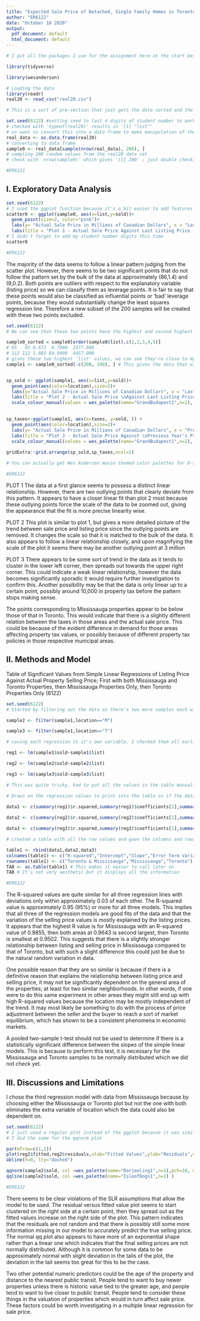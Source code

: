 ```yaml
---
title: "Expected Sale Price of Detached, Single Family Homes in Toronto and Mississauga"
author: "ER6122"
date: "October 18 2020"
output:
  pdf_document: default
  html_document: default
---
```


```r
# I put all the packages I use for the assignment here at the start before the rest of the code because it lags R-Studio when I re-run the same code chunk.

library(tidyverse)

library(wesanderson)

# Loading the data 
library(readr)
real20 <- read_csv("real20.csv")

# This is a sort of pre-section that just gets the data sorted and the 200 random sample generated for the report and analysis.

set.seed(6122) #setting seed to last 4 digits of student number to work with the same sample drawn of the data
# checked with 'typeof(real20)' results in '[1] "list"' 
# so want to convert this into a data frame to make manipulation of the data easier later on
real_data <- as.data.frame(real20) 
# converting to data frame
sample0 <- real_data[sample(nrow(real_data), 200), ] 
# sampling 200 random values from the real20 data set
# check with  nrow(sample0)' which gives '[1] 200' ; just double checking that it has 200 rows

#ER6122
```

## I. Exploratory Data Analysis

```r
set.seed(6122)
# I used the ggplot function because it's a bit easier to add features than the normal plots
scatter0 <- ggplot(sample0, aes(x=list,y=sold))+ 
  geom_point(size=2, color="pink")+
  labs(y= "Actual Sale Price in Millions of Canadian Dollars", x = "Last Listing Price in Millions of Canadian Dollars")+
  labs(title = "Plot 1 - Actual Sale Price Against Last Listing Price (6122)")
# I didn't forget to add my student number digits this time
scatter0

#ER6122
```


The majority of the data seems to follow a linear pattern judging from the scatter plot. However, there seems to be two significant points that do not follow the pattern set by the bulk of the data at approximately (86,1.4) and (9,0.2). Both points are outliers with respect to the explanatory variable (listing price) so we can classify them as leverage points. It is fair to say that these points would also be classified as influential points or 'bad' leverage points, because they would substantially change the least squares regression line. Therefore a new subset of the 200 samples will be created with these two points excluded.


```r
set.seed(6122)
# We can see that these two points have the highest and second highest 'list' values so if we order the data by list value then the highest two should correspond to these values. We can check by seeing if they're close to the approximations I guessed.

sample0_sorted = sample0[order(sample0$list),c(1,2,3,4,5)]
# 95   95 0.672  6.7990  2577.000
# 112 112 1.085 84.9900  4457.000
# gives these two highest 'list' values, we can see they're close to my guesses of 86 and 9 respectively, (84.99 and 6.799). So want to remove 200th and 199th data point since sorted from smallest to largest.
sample1 <- sample0_sorted[-c(200, 199), ] # This gives the data that will be used in the rest of the analysis


sp_sold <- ggplot(sample1, aes(x=list,y=sold))+ 
  geom_point(aes(color=location),size=2)+
  labs(y="Actual Sale Price in Millions of Canadian Dollars", x = "Last Listing Price in Millions \n of Canadian Dollars")+
  labs(title = "Plot 2 - Actual Sale Price \nAgainst Last Listing Price (6122)")+
  scale_colour_manual(values = wes_palette(name="GrandBudapest1",n=2), name = "Location")
  

sp_taxes<-ggplot(sample1, aes(x=taxes, y=sold, )) + 
  geom_point(aes(color=location),size=2)+
  labs(y= "Actual Sale Price in Millions of Canadian Dollars", x = "Previous Year's Property Tax \n in Canadian Dollars")+
  labs(title = "Plot 3 - Actual Sale Price Against \nPrevious Year's Property Tax (6122)")+
  scale_colour_manual(values = wes_palette(name="GrandBudapest1",n=2), name = "Location")
                             
gridExtra::grid.arrange(sp_sold,sp_taxes,ncol=2)

# You can actually get Wes Anderson movie themed color palettes for R-studio, I chose the one from Grand Budapest Hotel since it's the most famous movie

#ER6122
```


PLOT 1
The data at a first glance seems to possess a distinct linear relationship. However, there are two outlying points that clearly deviate from this pattern. It appears to have a closer linear fit than plot 2 most because these outlying points force the scale of the data to be zoomed out, giving the appearance that the fit is more precise linearity wise.

PLOT 2
This plot is similar to plot 1, but gives a more detailed picture of the trend between sale price and listing price since the outlying points are removed. It changes the scale so that it is matched to the bulk of the data. It also appears to follow a linear relationship closely, and upon magnifying the scale of the plot it seems there may be another outlying point at 3 million  

PLOT 3
There appears to be some sort of trend in the data as it tends to cluster in the lower left corner, then spreads out towards the upper right corner. This could indicate a weak linear relationship, however the data becomes significantly sporadic it would require further investigation to confirm this. Another possibility may be that the data is only linear up to a certain point, possibly around 10,000 in property tax before the pattern stops making sense. 

The points corresponding to Mississauga properties appear to be below those of that in Toronto. This would indicate that there is a slightly different relation between the taxes in those areas and the actual sale price. This could be because of the evident difference in demand for those areas affecting property tax values, or possibly because of different property tax policies in those respective municipal areas.

\pagebreak
## II. Methods and Model

Table of Significant Values from Simple Linear Regressions of Listing Price Against Actual Property Selling Price; First with both Mississauga and Toronto Properties, then Mississauga Properties Only, then Toronto Properties Only (6122)

```r
set.seed(6122)
# Started by filtering out the data so there's two more samples each with Mississauga and Toronto properties respectively.

sample2 <- filter(sample1,location=="M")

sample3 <- filter(sample1,location=="T")

# saving each regression to it's own variable, I checked them all earlier with summary and confint but removed it so it wouldn't be printed

reg1 <- lm(sample1$sold~sample1$list)

reg2 <- lm(sample2$sold~sample2$list)

reg3 <- lm(sample3$sold~sample3$list)

# This was quite tricky, had to put all the values in the table manually, the first one was tough but after you type out the first one you can copy and paste it for the 2nd and 3rd regression

# Draws on the regression values to print into the table so if the data chanegs the table should change too

data1 <- c(summary(reg1)$r.squared,summary(reg1)$coefficients[1],summary(reg1)$coefficients[2],(summary(reg1)$sigma)**2,summary(reg1)$coefficients[8],confint(reg1, level=0.95)[2],confint(reg1, level=0.95)[4])
           
data2 <- c(summary(reg2)$r.squared,summary(reg2)$coefficients[1],summary(reg2)$coefficients[2],(summary(reg2)$sigma)**2,summary(reg2)$coefficients[8],confint(reg2, level=0.95)[2],confint(reg2, level=0.95)[4])

data3 <- c(summary(reg3)$r.squared,summary(reg3)$coefficients[1],summary(reg3)$coefficients[2],(summary(reg3)$sigma)**2,summary(reg3)$coefficients[8],confint(reg3, level=0.95)[2],confint(reg3, level=0.95)[4])

# created a table with all the row values and gave the columns and rows titles 

table1 <- rbind(data1,data2,data3)
colnames(table1) <- c("R-squared","Intercept","Slope","Error Term Variance","P-Value","Slope CI Lower","Slope CI Upper")
rownames(table1) <- c("Toronto & Mississauga","Mississauga","Toronto")
TAB <- as.table(table1) # This makes it easier to call later on
TAB # It's not very aesthetic but it displays all the information

#ER6122
```

The R-squared values are quite similar for all three regression lines with deviations only within approximately 0.03 of each other. The R-squared value is approximately 0.95 (95%) or more for all three models. This implies that all three of the regression models are good fits of the data and that the variation of the selling price values is mostly explained by the listing prices. It appears that the highest R value is for Mississauga with an R-squared value of 0.9855, then both areas at 0.9643 is second largest, then Toronto is smallest at 0.9502. This suggests that there is a slightly stronger relationship between listing and selling price in Mississauga compared to that of Toronto, but with such a slight difference this could just be due to the natural random variation in data. 

One possible reason that they are so similar is because if there is a definitive reason that explains the relationship between listing price and selling price, it may not be significantly dependent on the general area of the properties; at least for two similar neighborhoods. In other words, if one were to do this same experiment in other areas they might still end up with high R-squared values because the location may be mostly independent of the trend. It may most likely be something to do with the process of price adjustment between the seller and the buyer to reach a sort of market equilibrium, which has shown to be a consistent phenomena in economic markets.

A pooled two-sample t-test should not be used to determine if there is a statistically significant difference between the slopes of the simple linear models. This is because to perform this test, it is necessary for the Mississauga and Toronto samples to be normally distributed which we did not check yet.

\pagebreak
## III. Discussions and Limitations

I chose the third regression model with data from Mississauga because by choosing either the Mississauga or Toronto plot but not the one with both eliminates the extra variable of location which the data could also be dependent on.

```r
set.seed(6122)
# I just used a regular plot instead of the ggplot because it was similar to the formatting in the week 5 R studio exercise
# I did the same for the qqnorm plot

par(mfrow=c(1,2))
plot(reg2$fitted,reg2$residuals,xlab="Fitted Values",ylab="Residuals",main="Residual vs Fitted Value Plots  \n for Mississagua SLR Model (6122)", col=wes_palette(name="Moonrise3",n=1), pch=16, cex.main=1.0)
abline(h=0, lty="dashed")

qqnorm(sample2$sold, col =wes_palette(name="Darjeeling1",n=1),pch=16, main = "Normal Q-Q Plot \n for Mississagua Sale Prices (6122)" , cex.main=1.0)
qqline(sample2$sold, col =wes_palette(name="IsleofDogs1",n=1) )

#ER6122
```


There seems to be clear violations of the SLR assumptions that allow the model to be used. The residual versus fitted value plot seems to start clustered on the right side at a certain point, then they spread out as the fitted values increase on the right side of the plot. This pattern indicates that the residuals are not random and that there is possibly still some more information missing in our model to accurately predict the true selling price. The normal qq plot also appears to have more of an exponential shape rather than a linear one which indicates that the final selling prices are not normally distributed. Although it is common for some data to be approximately normal with slight deviation in the tails of the plot, the deviation in the tail seems too great for this to be the case.

Two other potential numeric predictors could be the age of the property and distance to the nearest public transit. People tend to want to buy newer properties unless there is historic value tied to the greater age, and people tend to want to live closer to public transit. People tend to consider these things in the valuation of properties which would in turn affect sale price. These factors could be worth investigating in a multiple linear regression for sale price.

